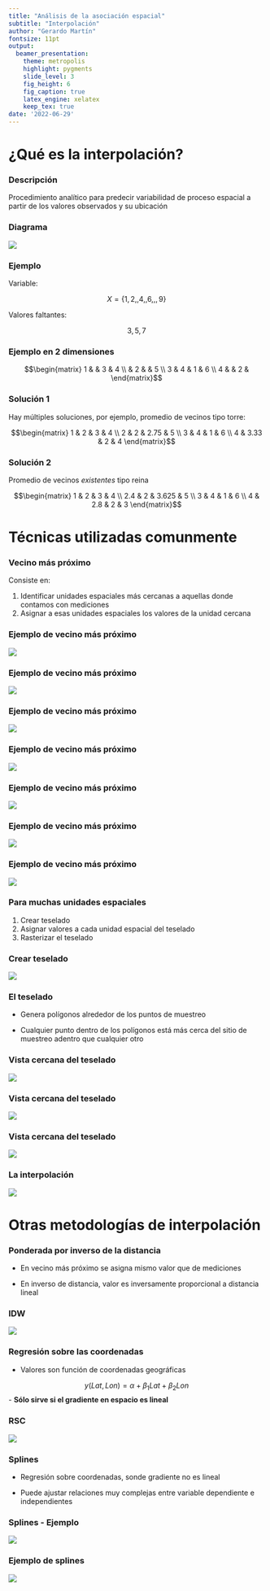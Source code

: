 ```yaml
---
title: "Análisis de la asociación espacial"
subtitle: "Interpolación"
author: "Gerardo Martín"
fontsize: 11pt
output:
  beamer_presentation:
    theme: metropolis
    highlight: pygments
    slide_level: 3
    fig_height: 6
    fig_caption: true
    latex_engine: xelatex
    keep_tex: true
date: '2022-06-29'
---
```


# ¿Qué es la interpolación?

### Descripción

Procedimiento analítico para predecir variabilidad de proceso espacial a partir de los valores observados y su ubicación

### Diagrama

![](Interpolacion/Interpolacion)

### Ejemplo

Variable:

$$X = \{1, 2, , 4, , 6, , , 9 \}$$

Valores faltantes:

$$3, 5, 7$$

### Ejemplo en 2 dimensiones

$$\begin{matrix}
1 &   & 3 & 4 \\
  & 2 &   & 5 \\
3 & 4 & 1 & 6 \\
4 &   & 2 & 
\end{matrix}$$

### Solución 1

Hay múltiples soluciones, por ejemplo, promedio de vecinos tipo torre:

$$\begin{matrix}
1 & 2 & 3 & 4 \\
2 & 2 & 2.75 & 5 \\
3 & 4 & 1 & 6 \\
4 & 3.33 & 2 & 4
\end{matrix}$$

### Solución 2

Promedio de vecinos *existentes* tipo reina

$$\begin{matrix}
1 & 2 & 3 & 4 \\
2.4 & 2 & 3.625 & 5 \\
3 & 4 & 1 & 6 \\
4 & 2.8 & 2 & 3
\end{matrix}$$

# Técnicas utilizadas comunmente

### Vecino más próximo

Consiste en:

1. Identificar unidades espaciales más cercanas a aquellas donde contamos con mediciones
2. Asignar a esas unidades espaciales los valores de la unidad cercana

### Ejemplo de vecino más próximo

![](Interpolacion/Ejemplo-vecino-0.png)

### Ejemplo de vecino más próximo

![](Interpolacion/Ejemplo-vecino-1.png)

### Ejemplo de vecino más próximo

![](Interpolacion/Ejemplo-vecino-2.png)

### Ejemplo de vecino más próximo

![](Interpolacion/Ejemplo-vecino-3.png)

### Ejemplo de vecino más próximo

![](Interpolacion/Ejemplo-vecino-4.png)

### Ejemplo de vecino más próximo

![](Interpolacion/Ejemplo-vecino-5.png)

### Ejemplo de vecino más próximo

![](Interpolacion/Ejemplo-vecino-6.png)

### Para muchas unidades espaciales

1. Crear teselado
2. Asignar valores a cada unidad espacial del teselado
3. Rasterizar el teselado

### Crear teselado

![](Interpolacion/Voro-1.png)

### El teselado

- Genera polígonos alrededor de los puntos de muestreo

- Cualquier punto dentro de los polígonos está más cerca del sitio de muestreo adentro que cualquier otro

### Vista cercana del teselado

![](Interpolacion/Voronoi-cerca-0.png)

### Vista cercana del teselado

![](Interpolacion/Voronoi-cerca-1.png)

### Vista cercana del teselado

![](Interpolacion/Voronoi-cerca-2.png)

### La interpolación

![](Interpolacion/Ngb-1.png)

# Otras metodologías de interpolación

### Ponderada por inverso de la distancia

- En vecino más próximo se asigna mismo valor que de mediciones

- En inverso de distancia, valor es inversamente proporcional a distancia lineal

### IDW

![](Interpolacion/Idw-1.png)

### Regresión sobre las coordenadas

- Valores son función de coordenadas geográficas

$$y(Lat, Lon) = \alpha + \beta_1 Lat + \beta_2 Lon$$
- **Sólo sirve si el gradiente en espacio es lineal**

### RSC

![](Interpolacion/Gradientes-1.png)

### Splines

- Regresión sobre coordenadas, sonde gradiente no es lineal

- Puede ajustar relaciones muy complejas entre variable dependiente e independientes

### Splines - Ejemplo

![](Interpolacion/Splines.png)

### Ejemplo de splines

![](Interpolacion/Splines-ejemplo.png)
